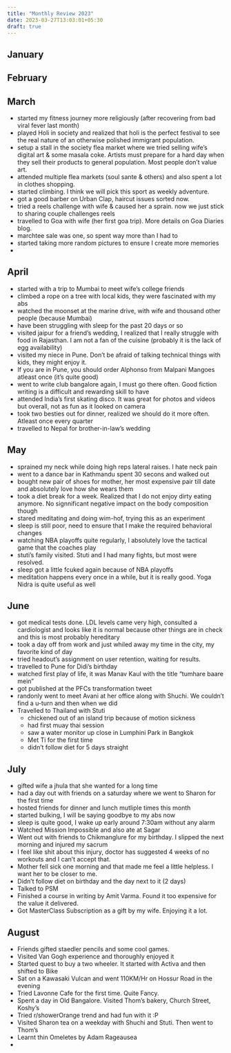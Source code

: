 ```yaml
---
title: "Monthly Review 2023"
date: 2023-03-27T13:03:01+05:30
draft: true
---
```


## January

## February


## March
- started my fitness journey more religiously (after recovering from bad viral fever last month)
- played Holi in society and realized that holi is the perfect festival to see the real nature of an otherwise polished immigrant population.
- setup a stall in the society flea market where we tried selling wife's digital art & some masala coke. Artists must prepare for a hard day when they sell their products to general population. Most people don't value art.
- attended multiple flea markets (soul sante & others) and also spent a lot in clothes shopping.
- started climbing. I think we will pick this sport as weekly adventure.
- got a good barber on Urban Clap, haircut issues sorted now.
- tried a reels challenge with wife & caused her a sprain. now we just stick to sharing couple challenges reels
- travelled to Goa with wife (her first goa trip). More details on Goa Diaries blog.
- marchtee sale was one, so spent way more than I had to
- started taking more random pictures to ensure I create more memories
- 

## April
- started with a trip to Mumbai to meet wife's college friends
- climbed a rope on a tree with local kids, they were fascinated with my abs
- watched the moonset at the marine drive, with wife and thousand other people (because Mumbai)
- have been struggling with sleep for the past 20 days or so
- visited jaipur for a friend's wedding, I realized that I really struggle with food in Rajasthan. I am not a fan of the cuisine (probably it is the lack of egg availability)
- visited my niece in Pune. Don't be afraid of talking technical things with kids, they might enjoy it.
- If you are in Pune, you should order Alphonso from Malpani Mangoes atleast once (it's quite good)
- went to write club bangalore again, I must go there often. Good fiction writing is a difficult and rewarding skill to have
- attended India's first skating disco. It was great for photos and videos but overall, not as fun as it looked on camera
- took two besties out for dinner, realized we should do it more often. Atleast once every quarter
- travelled to Nepal for brother-in-law's wedding

## May 
- sprained my neck while doing high reps lateral raises. I hate neck pain
- went to a dance bar in Kathmandu spent 30 secons and walked out
- bought new pair of shoes for mother, her most expensive pair till date and absolutely love how she wears them
- took a diet break for a week. Realized that I do not enjoy dirty eating anymore. No signnificant negative impact on the body composition though
- stared meditating and doing wim-hof, trying this as an experiment
- sleep is still poor, need to ensure that I make the required behavioral changes
- watching NBA playoffs quite regularly, I absolutely love the tactical game that the coaches play
- stuti's family visited. Stuti and I had many fights, but most were resolved.
- sleep got a little fcuked again because of NBA playoffs
- meditation happens every once in a while, but it is really good. Yoga Nidra is quite useful as well


## June
- got medical tests done. LDL levels came very high, consulted a cardiologist and looks like it is normal because other things are in check and this is most probably hereditary
- took a day off from work and just whiled away my time in the city, my favorite kind of day
- tried headout's assignment on user retention, waiting for results.
- travelled to Pune for Didi's birthday
- watched first play of life, it was Manav Kaul with the title "tumhare baare mein"
- got published at the PFCs transformation tweet
- randonly went to meet Avani at her office along with Shuchi. We couldn't find a u-turn and then when we did 
- Travelled to Thailand with Stuti
    - chickened out of an island trip because of motion sickness
    - had first muay thai session
    - saw a water monitor up close in Lumphini Park in Bangkok
    - Met Ti for the first time
    - didn't follow diet for 5 days straight


## July
- gifted wife a jhula that she wanted for a long time
- had a day out with friends on a saturday where we went to Sharon for the first time
- hosted friends for dinner and lunch mutliple times this month
- started bulking, I will be saying goodbye to my abs now
- sleep is quite good, I wake up early around 7:30am without any alarm
- Watched Mission Impossible and also ate at Sagar
- Went out with friends to Chikmanglure for my birthday. I slipped the next morning and injured my sacrum
- I feel like shit about this injury, doctor has suggested 4 weeks of no workouts and I can't accept that.
- Mother fell sick one morning and that made me feel a little helpless. I want her to be closer to me.
- Didn't follow diet on birthday and the day next to it (2 days)
- Talked to PSM
- Finished a course in writing by Amit Varma. Found it too expensive for the value it delivered.
- Got MasterClass Subscription as a gift by my wife. Enjoying it a lot.

## August
- Friends gifted staedler pencils and some cool games. 
- Visited Van Gogh experience and thoroughly enjoyed it
- Started quest to buy a two wheeler. It started with Activa and then shifted to Bike
- Sat on a Kawasaki Vulcan and went 110KM/Hr on Hossur Road in the evening
- Tried Lavonne Cafe for the first time. Quite Fancy.
- Spent a day in Old Bangalore. Visited Thom's bakery, Church Street, Koshy's
- Tried r/showerOrange trend and had fun with it :P
- Visited Sharon tea on a weekday with Shuchi and Stuti. Then went to Thom's
- Learnt thin Omeletes by Adam Rageausea
-   